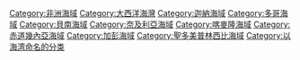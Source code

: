 {{catmore|幾內亞灣}}
{{DEFAULTSORT:Guinea}}
{{Commonscat|Gulf of Guinea}}

[[Category:非洲海域|Category:非洲海域]]
[[Category:大西洋海灣|Category:大西洋海灣]]
[[Category:迦納海域|Category:迦納海域]]
[[Category:多哥海域|Category:多哥海域]]
[[Category:貝南海域|Category:貝南海域]]
[[Category:奈及利亞海域|Category:奈及利亞海域]]
[[Category:喀麥隆海域|Category:喀麥隆海域]]
[[Category:赤道幾內亞海域|Category:赤道幾內亞海域]]
[[Category:加彭海域|Category:加彭海域]]
[[Category:聖多美普林西比海域|Category:聖多美普林西比海域]]
[[Category:以海湾命名的分类|Category:以海湾命名的分类]]